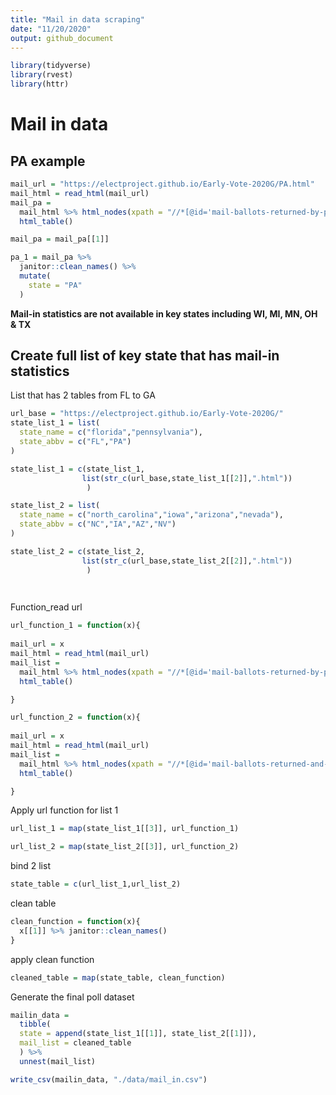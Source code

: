 ```yaml
---
title: "Mail in data scraping"
date: "11/20/2020"
output: github_document
---
```


```r
library(tidyverse)
library(rvest)
library(httr)
```


# Mail in data

## PA example

```r
mail_url = "https://electproject.github.io/Early-Vote-2020G/PA.html"
mail_html = read_html(mail_url)
mail_pa = 
  mail_html %>% html_nodes(xpath = "//*[@id='mail-ballots-returned-by-party-registration']/table") %>% 
  html_table()

mail_pa = mail_pa[[1]] 

pa_1 = mail_pa %>% 
  janitor::clean_names() %>% 
  mutate(
    state = "PA"
  )

```


**Mail-in statistics are not available in key states including WI, MI, MN, OH & TX**

## Create full list of key state that has mail-in statistics

List that has 2 tables from FL to GA 

```r
url_base = "https://electproject.github.io/Early-Vote-2020G/"
state_list_1 = list(
  state_name = c("florida","pennsylvania"),
  state_abbv = c("FL","PA")
)

state_list_1 = c(state_list_1,
                list(str_c(url_base,state_list_1[[2]],".html"))
                 )

state_list_2 = list(
  state_name = c("north_carolina","iowa","arizona","nevada"),
  state_abbv = c("NC","IA","AZ","NV")
)

state_list_2 = c(state_list_2,
                list(str_c(url_base,state_list_2[[2]],".html"))
                 )

                  
```

Function_read url

```r
url_function_1 = function(x){
  
mail_url = x
mail_html = read_html(mail_url)
mail_list = 
  mail_html %>% html_nodes(xpath = "//*[@id='mail-ballots-returned-by-party-registration']/table") %>% 
  html_table()

}

url_function_2 = function(x){
  
mail_url = x
mail_html = read_html(mail_url)
mail_list = 
  mail_html %>% html_nodes(xpath = "//*[@id='mail-ballots-returned-and-accepted-by-party-registration']/table") %>% 
  html_table()

}
```

Apply url function for list 1

```r

url_list_1 = map(state_list_1[[3]], url_function_1)

url_list_2 = map(state_list_2[[3]], url_function_2)


```

bind 2 list
```r
state_table = c(url_list_1,url_list_2)
```

clean table

```r
clean_function = function(x){
  x[[1]] %>% janitor::clean_names()
}
```

apply clean function

```r
cleaned_table = map(state_table, clean_function)
```

Generate the final poll dataset

```r

mailin_data = 
  tibble(
  state = append(state_list_1[[1]], state_list_2[[1]]),
  mail_list = cleaned_table
  ) %>% 
  unnest(mail_list)

write_csv(mailin_data, "./data/mail_in.csv")
```

